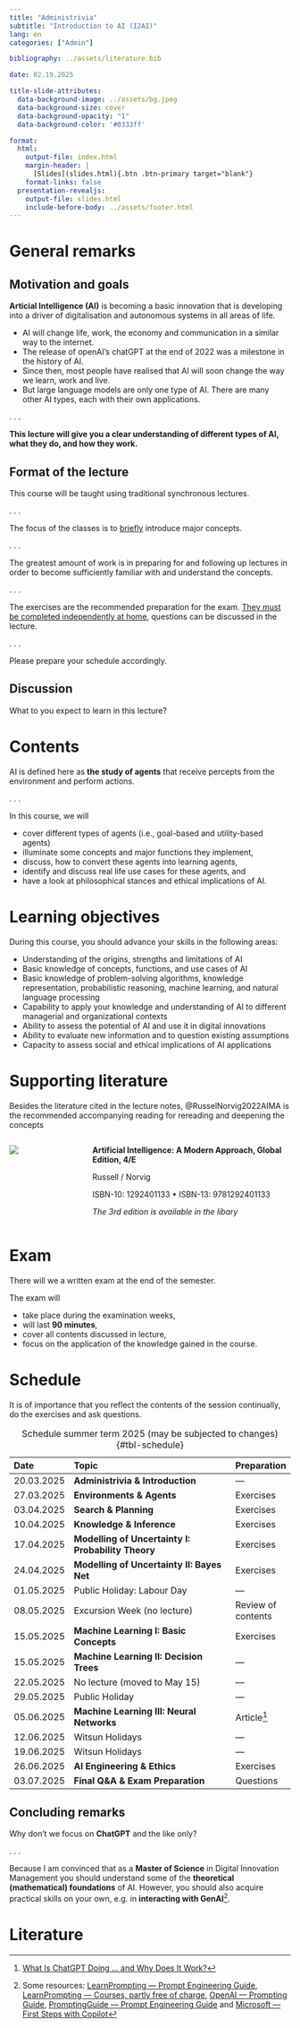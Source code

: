 ```yaml
---
title: "Administrivia"
subtitle: "Introduction to AI (I2AI)"
lang: en
categories: ["Admin"]

bibliography: ../assets/literature.bib

date: 02.19.2025

title-slide-attributes:
  data-background-image: ../assets/bg.jpeg
  data-background-size: cover
  data-background-opacity: "1"
  data-background-color: '#0333ff'

format: 
  html:
    output-file: index.html
    margin-header: | 
      [Slides](slides.html){.btn .btn-primary target="blank"}
    format-links: false       
  presentation-revealjs:
    output-file: slides.html
    include-before-body: ../assets/footer.html
---
```


# General remarks {.headline-only }

## Motivation and goals

**Articial Intelligence (AI)** is becoming a basic innovation that is developing into a driver of digitalisation and autonomous systems in all areas of life.

:::incremental
- AI will change life, work, the economy and communication in a similar way to the internet. 
- The release of openAI's chatGPT at the end of 2022 was a milestone in the history of AI. 
- Since then, most people have realised that AI will soon change the way we learn, work and live. 
- But large language models are only one type of AI. There are many other AI types, each with their own applications. 
:::

. . .

**This lecture will give you a clear understanding of different types of AI, what they do, and how they work.**

## Format of the lecture

This course will be taught using traditional synchronous lectures.

. . .

The focus of the classes is to [briefly]{.underline} introduce major concepts.

. . .

The greatest amount of work is in preparing for and following up lectures in order to become sufficiently familiar with and understand the concepts.

. . .

The exercises are the recommended preparation for the exam. [They must be completed independently at home]{.underline}, questions can be discussed in the lecture.

. . .

Please prepare your schedule accordingly.

## Discussion {.html-hidden .unlisted .discussion-slide}

:::{.large}
What to you expect to learn in this lecture?
:::

# Contents

AI is defined here as **the study of agents** that receive percepts from the environment and perform actions.

. . .

In this course, we will 

:::{.incremental}

- cover different types of agents (i.e., goal-based and utility-based agents)
- illuminate some concepts and major functions they implement,
- discuss, how to convert these agents into learning agents,
- identify and discuss real life use cases for these agents, and
- have a look at philosophical stances and ethical implications of AI.

:::

# Learning objectives

During this course, you should advance your skills in the following areas:

::: {.incremental}
- Understanding of the origins, strengths and limitations of AI
- Basic knowledge of concepts, functions, and use cases of AI
- Basic knowledge of problem-solving algorithms, knowledge representation, probabilistic reasoning, machine learning, and natural language processing
- Capability to apply your knowledge and understanding of AI to different managerial and organizational contexts
- Ability to assess the potential of AI and use it in digital innovations
- Ability to evaluate new information and to question existing assumptions
- Capacity to assess social and ethical implications of AI applications
:::

# Supporting literature

Besides the literature cited in the lecture notes, @RusselNorvig2022AIMA is the recommended accompanying reading for rereading and deepening the concepts

::::{.columns}
:::{.column width="30%"}

![](images/RusselNorvig2022AIMA.jpeg)

:::
:::{.column}
**Artificial Intelligence: A Modern Approach, Global Edition, 4/E** 

Russell / Norvig

ISBN-10: 1292401133 • ISBN-13: 9781292401133  

*The 3rd edition is available in the libary*
:::
::::

# Exam

There will we a written exam at the end of the semester. 

The exam will

:::{.incremental}
- take place during the examination weeks,
- will last __90 minutes__,
- cover all contents discussed in lecture,
- focus on the application of the knowledge gained in the course.
:::


# Schedule {.scrollable .smaller}

::: {.notes}
It is of importance that you reflect the contents of the session continually, do the exercises and ask questions.
:::

| Date       | Topic                                                  | Preparation      |
|:-----------|:-------------------------------------------------------|:-----------------|
| 20.03.2025 | **Administrivia & Introduction**                       | —
| 27.03.2025 | **Environments & Agents**                              | Exercises
| 03.04.2025 | **Search & Planning**                                  | Exercises
| 10.04.2025 | **Knowledge & Inference**                              | Exercises
| 17.04.2025 | **Modelling of Uncertainty I: Probability Theory**     | Exercises
| 24.04.2025 | **Modelling of Uncertainty II: Bayes Net**             | Exercises
| 01.05.2025 | Public Holiday: Labour Day                             | —
| 08.05.2025 | Excursion Week (no lecture)                            | Review of contents
| 15.05.2025 | **Machine Learning I: Basic Concepts**                 | Exercises
| 15.05.2025 | **Machine Learning II: Decision Trees**                | —
| 22.05.2025 | No lecture (moved to May 15)                           | —
| 29.05.2025 | Public Holiday                                         | —
| 05.06.2025 | **Machine Learning III: Neural Networks**              | Article^[[What Is ChatGPT Doing … and Why Does It Work?](https://writings.stephenwolfram.com/2023/02/what-is-chatgpt-doing-and-why-does-it-work/)]
| 12.06.2025 | Witsun Holidays                                        | —
| 19.06.2025 | Witsun Holidays                                        | —
| 26.06.2025 | **AI Engineering & Ethics**                            | Exercises
| 03.07.2025 | **Final Q&A & Exam Preparation**                       | Questions

: Schedule summer term 2025 (may be subjected to changes) {#tbl-schedule}

## Concluding remarks {.html-hidden .unlisted .discussion-slide background-color=black}

:::{.large}
Why don't we focus on **ChatGPT** and the like only?
:::

. . .

Because I am convinced that as a **Master of Science** in Digital Innovation Management you should understand some of the **theoretical (mathematical) foundations** of AI.
However, you should also acquire practical skills on your own, e.g. in **interacting with GenAI**[^communicating].

[^communicating]: Some resources: [LearnPrompting — Prompt Engineering Guide](https://learnprompting.org/de/docs), [LearnPrompting — Courses, partly free of charge](https://learnprompting.org), [OpenAI — Prompting Guide](https://platform.openai.com/docs/guides/prompt-engineering/six-strategies-for-getting-better-results), [PromptingGuide — Prompt Engineering Guide](https://www.promptingguide.ai/de) and [Microsoft — First Steps with Copilot](https://learn.microsoft.com/en-us/training/paths/get-started-with-microsoft-365-copilot/)

# Literature

::: {#refs}
:::